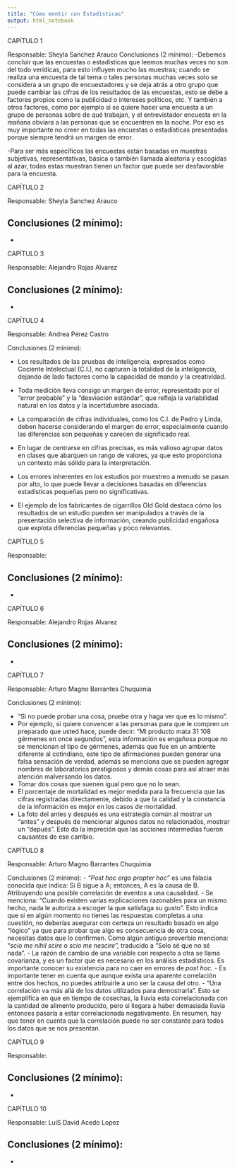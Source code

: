 ```yaml
---
title: "Cómo mentir con Estadísticas"
output: html_notebook
---
```


CAPÍTULO 1

Responsable: Sheyla Sanchez Arauco
Conclusiones (2 mínimo):
-Debemos concluir que las encuestas o estadísticas que leemos muchas veces no son del todo verídicas, para esto influyen mucho las muestras; cuando se realiza una encuesta de tal tema o tales personas muchas veces solo se considera a un grupo de encuestadores y se deja atrás a otro grupo que puede cambiar las cifras de los resultados de las encuestas, esto se debe a factores propios como la publicidad o intereses políticos, etc. Y también a otros factores, como por ejemplo si se quiere hacer una encuesta a un grupo de personas sobre de qué trabajan, y el entrevistador encuesta en la mañana obviara a las personas que se encuentren en la noche. Por eso es muy importante no creer en todas las encuestas o estadísticas presentadas porque siempre tendrá un margen de error.

-Para ser más específicos las encuestas están basadas en muestras subjetivas, representativas, básica o también llamada aleatoria y escogidas al azar, todas estas muestran tienen un factor que puede ser desfavorable para la encuesta. 



CAPÍTULO 2

Responsable: Sheyla Sanchez Arauco

Conclusiones (2 mínimo):
-
-



CAPÍTULO 3

Responsable: Alejandro Rojas Alvarez

Conclusiones (2 mínimo):
-
-



CAPÍTULO 4

Responsable: Andrea Pérez Castro

Conclusiones (2 mínimo):

- Los resultados de las pruebas de inteligencia, expresados como Cociente Intelectual (C.I.), no capturan la totalidad de la inteligencia, dejando de lado factores como la capacidad de mando y la creatividad.

- Toda medición lleva consigo un margen de error, representado por el "error probable" y la "desviación estándar", que refleja la variabilidad natural en los datos y la incertidumbre asociada.

- La comparación de cifras individuales, como los C.I. de Pedro y Linda, deben hacerse considerando el margen de error, especialmente cuando las diferencias son pequeñas y carecen de significado real.

- En lugar de centrarse en cifras precisas, es más valioso agrupar datos en clases que abarquen un rango de valores, ya que esto proporciona un contexto más sólido para la interpretación.

- Los errores inherentes en los estudios por muestreo a menudo se pasan por alto, lo que puede llevar a decisiones basadas en diferencias estadísticas pequeñas pero no significativas.

- El ejemplo de los fabricantes de cigarrillos Old Gold destaca cómo los resultados de un estudio pueden ser manipulados a través de la presentación selectiva de información, creando publicidad engañosa que explota diferencias pequeñas y poco relevantes.



CAPÍTULO 5

Responsable: 

Conclusiones (2 mínimo):
-
-



CAPÍTULO 6

Responsable: Alejandro Rojas Alvarez

Conclusiones (2 mínimo):
-
-



CAPÍTULO 7

Responsable: Arturo Magno Barrantes Chuquimia

Conclusiones (2 mínimo):

- "Si no puede probar una cosa, pruebe otra y haga ver que es lo mismo".
- Por ejemplo, si quiere convencer a las personas para que le compren un preparado que usted hace, puede decir: “Mi producto mata 31 108 gérmenes en once segundos”, esta información es engañosa porque no se mencionan el tipo de gérmenes, además que fue en un ambiente diferente al cotindiano, este tipo de afirmaciones pueden generar una falsa sensación de verdad, además se menciona que se pueden agregar nombres de laboratorios prestigiosos y demás cosas para así atraer más atención malversando los datos.
- Tomar dos cosas que suenen igual pero que no lo sean.
- El porcentaje de mortalidad es mejor medida para la frecuencia que las cifras registradas directamente, debido a que la calidad y la constancia de la información es mejor en los casos de mortalidad.
- La foto del antes y después es una estrategia común al mostrar un “antes” y después de mencionar algunos datos no relacionados, mostrar un “depués”. Esto da la impreción que las acciones intermedias fueron causantes de ese cambio.


CAPÍTULO 8

Responsable: Arturo Magno Barrantes Chuquimia

Conclusiones (2 mínimo):
- *“Post hoc ergo propter hoc”* es una falacia conocida que indica: Si B sigue a A; entonces, A es la causa de B. Atribuyendo una posible correlación de eventos a una causalidad.
- Se menciona: “Cuando existen varias explicaciones razonables para un mismo hecho, nada le autoriza a escoger la que satisfaga su gusto”. Esto indica que si en algún momento no tienes las respuestas completas a una cuestión, no deberías asegurar con certeza un resultado basado en algo “lógico” ya que para probar que algo es consecuencia de otra cosa, necesitas datos que lo confirmen. Como algún antiguo proverbio menciona: “*scio me nihil scire* o *scio me nescire”,* traducido a “Solo sé que no sé nada”.
- La razón de cambio de una variable con respecto a otra se llama covarianza, y es un factor que es necesario en los análisis estadísticos. Es importante conocer su existencia para no caer en errores de *post hoc.*
- Es importante tener en cuenta que aunque exista una aparente correlación entre dos hechos, no puedes atribuirle a uno ser la causa del otro.
- “Una correlación va más allá de los datos utilizados para demostrarla”. Esto se ejemplifica en que en tiempo de cosechas, la lluvia esta correlacionada con la cantidad de alimento producido, pero si llegara a haber demasiada lluvia entonces pasaría a estar correlacionada negativamente. En resumen, hay que tener en cuenta que la correlación puede no ser constante para todos los datos que se nos presentan.



CAPÍTULO 9

Responsable: 

Conclusiones (2 mínimo):
-
-



CAPÍTULO 10

Responsable: LuiS David Acedo Lopez

Conclusiones (2 mínimo):
-
-